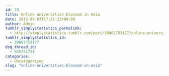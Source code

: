 ```yaml
---
id: 79
title: Online universities blossom in Asia
date: 2012-09-03T17:21:23+00:00
author: Admin
tumblr_simplystatistics_permalink:
  - http://simplystatistics.tumblr.com/post/30807753177/online-universities-blossom-in-asia
tumblr_simplystatistics_id:
  - 30807753177
dsq_thread_id:
  - 935731721
categories:
  - Uncategorized
slug: "online-universities-blossom-in-asia"
---
```

[](http://news.yahoo.com/online-universities-blossom-asia-185953800.html)
